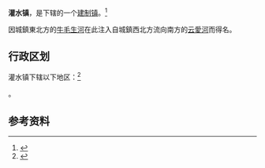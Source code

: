 {{中国乡级行政区|21/06/24/101/000}}

'''灌水镇'''，是{{PRC admin/fullname|21/06/24/101/000|3}}下辖的一个[[建制镇|建制镇]]。<ref>{{PRC admin/ref sgc|{{PRC admin/parent|21/06/24/101/000}}}}</ref>

因城鎮東北方的[[牛毛生河|牛毛生河]]在此注入自城鎮西北方流向南方的[[云愛河|云愛河]]而得名。

== 行政区划 ==

灌水镇下辖以下地区：<ref>{{PRC admin/ref sgc|21/06/24/101/000}}</ref>

{{PRC admin/children|21/06/24/101/000}}。

== 参考资料 ==

{{reflist}}

{{行政区划小作品}}
{{PRC admin/navcat|21/06/24/101/000}}